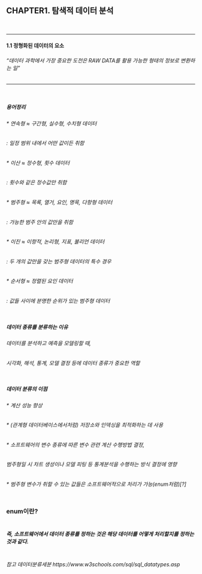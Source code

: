 <h2> CHAPTER1. 탐색적 데이터 분석 </h2>
<br>
<hr/>

<h4> 1.1 정형화된 데이터의 요소</h4>

###### "데이터 과학에서 가장 중요한 도전은 RAW DATA를 활용 가능한 형태의 정보로 변환하는 일"


<hr/>
<br>

##### 용어정리<br>


###### * 연속형 ≈ 구간형, 실수형, 수치형 데이터
######          : 일정  범위 내에서 어떤 값이든 취함<br>

###### * 이산 ≈ 정수형, 횟수 데이터
######          : 횟수와 같은 정수값만 취함<br>

###### * 범주형 ≈ 목록, 열거, 요인, 명목, 다항형 데이터
######          : 가능한 범주 안의 값만을 취함<br>

###### * 이진 ≈ 이항적, 논리형, 지표, 불리언 데이터
######          : 두 개의 값만을 갖는 범주형 데이터의 특수 경우<br>

###### * 순서형 ≈ 정렬된 요인 데이터
######          : 값들 사이에 분명한 순위가 있는 범주형 데이터<br><br>


##### 데이터 종류를 분류하는 이유
###### 데이터를 분석하고 예측을 모델링할 때,
###### 시각화, 해석, 통계, 모델 결정 등에 데이터 종류가 중요한 역할<br><br>

##### 데이터 분류의 이점
###### * 계산 성능 향상
###### * (관계형 데이터베이스에서처럼) 저장소와 인덱싱을 최적화하는 데 사용
###### * 소프트웨어의 변수 종류에 따른 변수 관련 계산 수행방법 결정,
######   범주형일 시 차트 생성이나 모델 피팅 등 통계분석을 수행하는 방식 결정에 영향
###### * 범주형 변수가 취할 수 있는 값들은  소프트웨어적으로 처리가 가능(enum처럼)[?]<br><br>



### enum이란?<br><br>


##### 즉, 소프트웨어에서 데이터 종류를 정하는 것은 해당 데이터를 어떻게 처리할지를 정하는 것과 같다.<br><br>


###### 참고 데이터분류세분 https://www.w3schools.com/sql/sql_datatypes.asp













